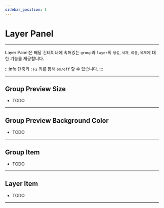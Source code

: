 ```yaml
---
sidebar_position: 1
---
```


# Layer Panel

<hr/>

Layer Panel은 해당 컨테이너에 속해있는 ```group```과 ```layer```의 ```생성```, ```삭제```, ```이동```, ```복제```에 대한 기능을 제공합니다.

:::info
단축키 : ```F2``` 키를 통해 ```on/off``` 할 수 있습니다.
:::

<hr/>

## Group Preview Size
- TODO

<hr/>

## Group Preview Background Color
- TODO

<hr/>

## Group Item
- TODO

<hr/>

## Layer Item
- TODO

<hr/>